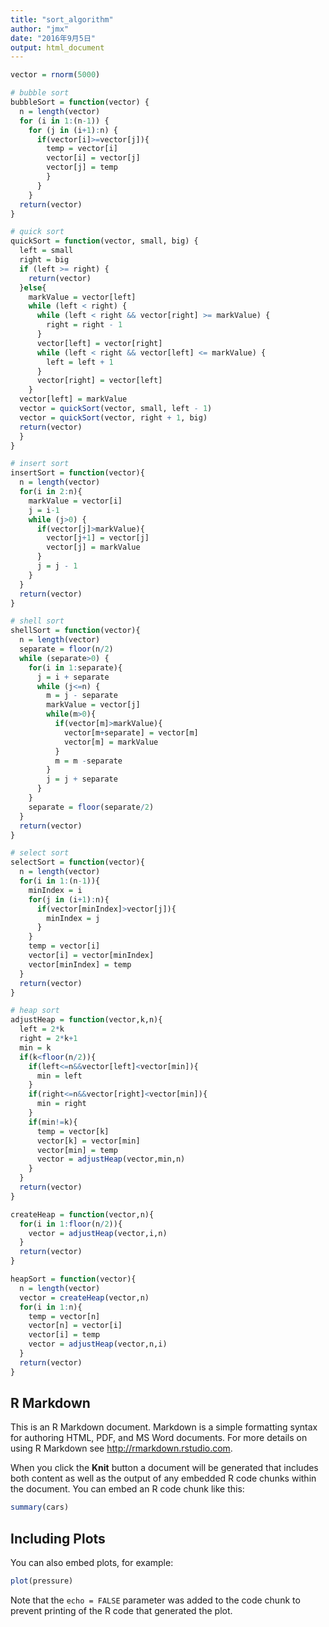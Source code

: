 ```yaml
---
title: "sort_algorithm"
author: "jmx"
date: "2016年9月5日"
output: html_document
---
```

```r
vector = rnorm(5000)
```

```r
# bubble sort
bubbleSort = function(vector) {
  n = length(vector)
  for (i in 1:(n-1)) {
    for (j in (i+1):n) {
      if(vector[i]>=vector[j]){
        temp = vector[i]
        vector[i] = vector[j]
        vector[j] = temp
        }
      }
    }
  return(vector)
}
```

```r
# quick sort
quickSort = function(vector, small, big) {
  left = small
  right = big
  if (left >= right) {
    return(vector)
  }else{
    markValue = vector[left]
    while (left < right) {
      while (left < right && vector[right] >= markValue) {
        right = right - 1
      }
      vector[left] = vector[right]
      while (left < right && vector[left] <= markValue) {
        left = left + 1
      }
      vector[right] = vector[left]
    }
  vector[left] = markValue
  vector = quickSort(vector, small, left - 1)
  vector = quickSort(vector, right + 1, big)
  return(vector)
  }
}
```

```r
# insert sort
insertSort = function(vector){
  n = length(vector)
  for(i in 2:n){
    markValue = vector[i]
    j = i-1
    while (j>0) {
      if(vector[j]>markValue){
        vector[j+1] = vector[j]
        vector[j] = markValue
      }
      j = j - 1
    }
  }
  return(vector)
}
```

```r
# shell sort
shellSort = function(vector){
  n = length(vector)
  separate = floor(n/2)
  while (separate>0) {
    for(i in 1:separate){
      j = i + separate
      while (j<=n) {
        m = j - separate
        markValue = vector[j]
        while(m>0){
          if(vector[m]>markValue){
            vector[m+separate] = vector[m]
            vector[m] = markValue
          }
          m = m -separate
        }
        j = j + separate
      }
    }
    separate = floor(separate/2)
  }
  return(vector)
}
```

```r
# select sort
selectSort = function(vector){
  n = length(vector)
  for(i in 1:(n-1)){
    minIndex = i
    for(j in (i+1):n){
      if(vector[minIndex]>vector[j]){
        minIndex = j
      }
    }
    temp = vector[i]
    vector[i] = vector[minIndex]
    vector[minIndex] = temp
  }
  return(vector)
}
```

```r
# heap sort
adjustHeap = function(vector,k,n){
  left = 2*k
  right = 2*k+1
  min = k
  if(k<floor(n/2)){
    if(left<=n&&vector[left]<vector[min]){
      min = left
    }
    if(right<=n&&vector[right]<vector[min]){
      min = right
    }
    if(min!=k){
      temp = vector[k]
      vector[k] = vector[min]
      vector[min] = temp
      vector = adjustHeap(vector,min,n)
    }
  }
  return(vector)
}

createHeap = function(vector,n){
  for(i in 1:floor(n/2)){
    vector = adjustHeap(vector,i,n)
  }
  return(vector)
}

heapSort = function(vector){
  n = length(vector)
  vector = createHeap(vector,n)
  for(i in 1:n){
    temp = vector[n]
    vector[n] = vector[i]
    vector[i] = temp
    vector = adjustHeap(vector,n,i)
  }
  return(vector)
}
```

## R Markdown

This is an R Markdown document. Markdown is a simple formatting syntax for authoring HTML, PDF, and MS Word documents. For more details on using R Markdown see <http://rmarkdown.rstudio.com>.

When you click the **Knit** button a document will be generated that includes both content as well as the output of any embedded R code chunks within the document. You can embed an R code chunk like this:

```r
summary(cars)
```

## Including Plots

You can also embed plots, for example:

```r
plot(pressure)
```

Note that the `echo = FALSE` parameter was added to the code chunk to prevent printing of the R code that generated the plot.
